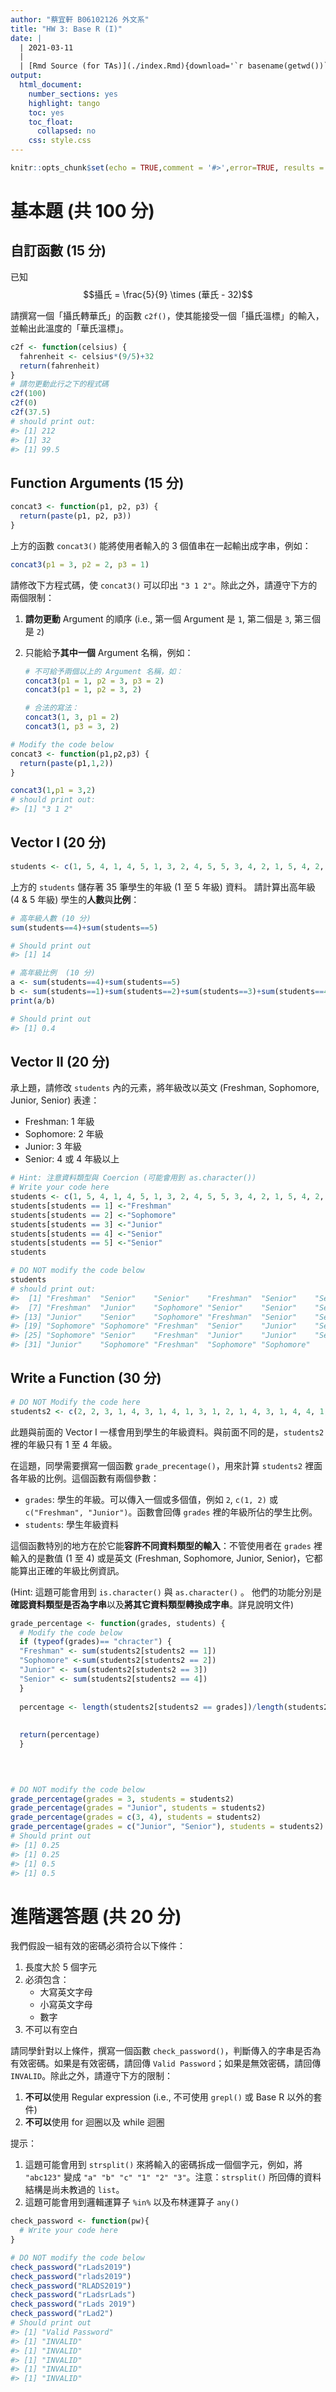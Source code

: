 ```yaml
---
author: "蔡宜軒 B06102126 外文系"
title: "HW 3: Base R (I)"
date: |
  | 2021-03-11
  |
  | [Rmd Source (for TAs)](./index.Rmd){download='`r basename(getwd())`.Rmd'}
output:
  html_document:
    number_sections: yes
    highlight: tango
    toc: yes
    toc_float:
      collapsed: no
    css: style.css
---
```


```r
knitr::opts_chunk$set(echo = TRUE,comment = '#>',error=TRUE, results = 'hold', out.width='65%', fig.align = 'center')
```


基本題 (共 100 分)
=========================


自訂函數 (15 分)
-----------------------

已知 $$攝氏 = \frac{5}{9} \times (華氏 - 32)$$

請撰寫一個「攝氏轉華氏」的函數 `c2f()`，使其能接受一個「攝氏溫標」的輸入，並輸出此溫度的「華氏溫標」。

```r
c2f <- function(celsius) {
  fahrenheit <- celsius*(9/5)+32
  return(fahrenheit)
}
# 請勿更動此行之下的程式碼
c2f(100)
c2f(0)
c2f(37.5)
# should print out:
#> [1] 212
#> [1] 32
#> [1] 99.5
```


Function Arguments (15 分)
---------------------------------

```r
concat3 <- function(p1, p2, p3) {
  return(paste(p1, p2, p3))
}
```

上方的函數 `concat3()` 能將使用者輸入的 3 個值串在一起輸出成字串，例如：

```r
concat3(p1 = 3, p2 = 2, p3 = 1)
```

請修改下方程式碼，使 `concat3()` 可以印出 `"3 1 2"`。除此之外，請遵守下方的兩個限制：

1. **請勿更動** Argument 的順序 (i.e., 第一個 Argument 是 `1`, 第二個是 `3`, 第三個是 `2`)
2. 只能給予**其中一個** Argument 名稱，例如：
   
   ```r
   # 不可給予兩個以上的 Argument 名稱，如： 
   concat3(p1 = 1, p2 = 3, p3 = 2)
   concat3(p1 = 1, p2 = 3, 2)
   
   # 合法的寫法：
   concat3(1, 3, p1 = 2)
   concat3(1, p3 = 3, 2)
   ```

```r
# Modify the code below
concat3 <- function(p1,p2,p3) {
  return(paste(p1,1,2))
}

concat3(1,p1 = 3,2)
# should print out:
#> [1] "3 1 2"
```


Vector I (20 分)
-------------------

```r
students <- c(1, 5, 4, 1, 4, 5, 1, 3, 2, 4, 5, 5, 3, 4, 2, 1, 5, 4, 2, 2, 1, 4, 3, 5, 2, 4, 1, 3, 3, 4, 3, 2, 1, 2, 2)
```

上方的 `students` 儲存著 35 筆學生的年級 (1 至 5 年級) 資料。
請計算出高年級 (4 & 5 年級) 學生的**人數**與**比例**：

```r
# 高年級人數 (10 分)
sum(students==4)+sum(students==5)

# Should print out
#> [1] 14
```

```r
# 高年級比例  (10 分)
a <- sum(students==4)+sum(students==5)
b <- sum(students==1)+sum(students==2)+sum(students==3)+sum(students==4)+sum(students==5)
print(a/b)

# Should print out
#> [1] 0.4
```

Vector II (20 分)
-------------------

承上題，請修改 `students` 內的元素，將年級改以英文 (Freshman, Sophomore, Junior, Senior) 表達：

- Freshman: 1 年級
- Sophomore: 2 年級
- Junior: 3 年級
- Senior: 4 或 4 年級以上

```r
# Hint: 注意資料類型與 Coercion (可能會用到 as.character())
# Write your code here
students <- c(1, 5, 4, 1, 4, 5, 1, 3, 2, 4, 5, 5, 3, 4, 2, 1, 5, 4, 2, 2, 1, 4, 3, 5, 2, 4, 1, 3, 3, 4, 3, 2, 1, 2, 2)
students[students == 1] <-"Freshman"
students[students == 2] <-"Sophomore"
students[students == 3] <-"Junior"
students[students == 4] <-"Senior"
students[students == 5] <-"Senior"
students

# DO NOT modify the code below
students
# should print out:
#>  [1] "Freshman"  "Senior"    "Senior"    "Freshman"  "Senior"    "Senior"   
#>  [7] "Freshman"  "Junior"    "Sophomore" "Senior"    "Senior"    "Senior"   
#> [13] "Junior"    "Senior"    "Sophomore" "Freshman"  "Senior"    "Senior"   
#> [19] "Sophomore" "Sophomore" "Freshman"  "Senior"    "Junior"    "Senior"   
#> [25] "Sophomore" "Senior"    "Freshman"  "Junior"    "Junior"    "Senior"   
#> [31] "Junior"    "Sophomore" "Freshman"  "Sophomore" "Sophomore"
```

Write a Function (30 分)
-------------------------------

```r
# DO NOT Modify the code here
students2 <- c(2, 2, 3, 1, 4, 3, 1, 4, 1, 3, 1, 2, 1, 4, 3, 1, 4, 4, 1, 3)
```


此題與前面的 Vector I 一樣會用到學生的年級資料。與前面不同的是，`students2` 裡的年級只有 1 至 4 年級。

在這題，同學需要撰寫一個函數 `grade_precentage()`，用來計算 `students2` 裡面各年級的比例。這個函數有兩個參數：

- `grades`: 學生的年級。可以傳入一個或多個值，例如 `2`, `c(1, 2)` 或 `c("Freshman", "Junior")`。函數會回傳 `grades` 裡的年級所佔的學生比例。
- `students`: 學生年級資料

這個函數特別的地方在於它能**容許不同資料類型的輸入**：不管使用者在 `grades` 裡輸入的是數值 (1 至 4) 或是英文 (Freshman, Sophomore, Junior, Senior)，它都能算出正確的年級比例資訊。

(Hint: 這題可能會用到 `is.character()` 與 `as.character()` 。
他們的功能分別是**確認資料類型是否為字串**以及**將其它資料類型轉換成字串**。詳見說明文件)

```r
grade_percentage <- function(grades, students) {
  # Modify the code below
  if (typeof(grades)== "chracter") {
  "Freshman" <- sum(students2[students2 == 1])
  "Sophomore" <-sum(students2[students2 == 2])
  "Junior" <- sum(students2[students2 == 3])
  "Senior" <- sum(students2[students2 == 4])
  }
  
  percentage <- length(students2[students2 == grades])/length(students2)
  
  
  return(percentage) 
  }
  
 


# DO NOT modify the code below
grade_percentage(grades = 3, students = students2)
grade_percentage(grades = "Junior", students = students2)
grade_percentage(grades = c(3, 4), students = students2)
grade_percentage(grades = c("Junior", "Senior"), students = students2)
# Should print out
#> [1] 0.25
#> [1] 0.25
#> [1] 0.5
#> [1] 0.5
```



進階選答題 (共 20 分)
==========================

我們假設一組有效的密碼必須符合以下條件：

1. 長度大於 5 個字元
2. 必須包含：
   - 大寫英文字母
   - 小寫英文字母
   - 數字
4. 不可以有空白

請同學針對以上條件，撰寫一個函數 `check_password()`，判斷傳入的字串是否為有效密碼。如果是有效密碼，請回傳 `Valid Password`；如果是無效密碼，請回傳 `INVALID`。除此之外，請遵守下方的限制：

1. **不可以**使用 Regular expression (i.e., 不可使用 `grepl()` 或 Base R 以外的套件)
2. **不可以**使用 for 迴圈以及 while 迴圈

提示：

1. 這題可能會用到 `strsplit()` 來將輸入的密碼拆成一個個字元，例如，將 `"abc123"` 變成 `"a" "b" "c" "1" "2" "3"`。注意：`strsplit()` 所回傳的資料結構是尚未教過的 `list`。
2. 這題可能會用到邏輯運算子 `%in%` 以及布林運算子 `any()`

```r
check_password <- function(pw){
  # Write your code here
}

# DO NOT modify the code below
check_password("rLads2019")
check_password("rlads2019")
check_password("RLADS2019")
check_password("rLadsrLads")
check_password("rLads 2019")
check_password("rLad2")
# Should print out
#> [1] "Valid Password"
#> [1] "INVALID"
#> [1] "INVALID"
#> [1] "INVALID"
#> [1] "INVALID"
#> [1] "INVALID"
```
